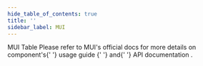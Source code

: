 ```yaml
---
hide_table_of_contents: true
title: ''
sidebar_label: MUI
---
```




<Grid container spacing={6}>
  <Grid item xs={12}>
    <Typography variant='h5'>MUI Table</Typography>
    <Typography variant='body2'>
      Please refer to MUI&#39;s official docs for more details on component&#39;s{' '}
      <Link href='https://mui.com/material-ui/react-table/' target='_blank' rel='noopener noreferrer' className='no-underline'>
        usage guide
      </Link>{' '}
      and{' '}
      <Link href='https://mui.com/material-ui/react-table/#api' target='_blank' rel='noopener noreferrer' className='no-underline'>
        API documentation
      </Link>
      .
    </Typography>
  </Grid>
  <Grid item xs={12}>
    <Card>
      <CardHeader title='Basic Table' />
      <TableBasic />
    </Card>
  </Grid>
  <Grid item xs={12}>
    <Card>
      <CardHeader title='Dense Table' />
      <TableDense />
    </Card>
  </Grid>
  <Grid item xs={12}>
    <Card>
      <CardHeader title='Sticky Header' />
      <TableStickyHeader />
    </Card>
  </Grid>
  <Grid item xs={12}>
    <Card>
      <CardHeader title='Collapsible Table' />
      <TableCollapsible />
    </Card>
  </Grid>
  <Grid item xs={12}>
    <Card>
      <CardHeader title='Spanning Table' />
      <TableSpanning />
    </Card>
  </Grid>
  <Grid item xs={12}>
    <Card>
      <CardHeader title='Customized Table' />
      <TableCustomized />
    </Card>
  </Grid>
  <Grid item xs={12}>
    <Card>
      <TableSortSelect />
    </Card>
  </Grid>
</Grid>
